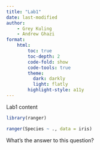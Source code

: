 ```yaml
---
title: "Lab1"
date: last-modified
author: 
    - Grey Kuling
    - Andrew Ghazi
format: 
    html:
        toc: true
        toc-depth: 2
        code-fold: show
        code-tools: true
        theme: 
          dark: darkly
          light: flatly
        highlight-style: a11y
---
```


Lab1 content

```r
library(ranger)

ranger(Species ~ ., data = iris)

```


:::{.callout-tip title="Exercise"}

What's the answer to this question?

:::
